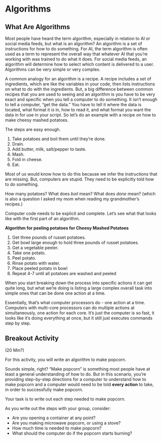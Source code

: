 # Algorithms

## What Are Algorithms

Most people have heard the term algorithm, especially in relation to AI or social media feeds, but what is an algorithm?  An algorithm is a set of instructions for how to do something. For AI, the term algorithm is often used as a term to represent the overall way that whatever AI that you’re working with was trained to do what it does.  For social media feeds, an algorithm will determine how to select which content is delivered to a user.  Algorithms can be very simple or very complex.

A common analogy for an algorithm is a recipe. A recipe includes a set of ingredients, which are like the variables in your code, then lists instructions on what to do with the ingredients.  But, a big difference between common recipes that you are used to seeing and an algorithm is you have to be very exact and specific when you tell a computer to do something. It isn’t enough to tell a computer, “get the data.” You have to tell it where the data is located, what format it is in, how to read it, and what format you want the data in for use  in your script. So let’s do an example with a recipe on how to make cheesy mashed potatoes.

The steps are easy enough. 

1. Take potatoes and boil them until they're done. 
2. Drain. 
3. Add butter, milk, salt/pepper to taste. 
4. Mash. 
5. Fold in cheese. 
6. Eat.

Most of us would know how to do this because we infer the instructions that are missing.  But, computers are stupid.  They need to be explicitly told how to do something. 

How many potatoes?  What does _boil_ mean?  What does _done_ mean? (which is also a question I asked my mom when reading my grandmother's recipes.)

Computer code needs to be explicit and complete.  Let's see what that looks like with the first part of an algorithm.


**Algorithm for peeling potatoes for Cheesy Mashed Potatoes**

1. Get three pounds of russet potatoes.
2. Get bowl large enough to hold three pounds of russet potatoes.
2. Get a vegetable peeler.
3. Take one potato.
5. Peel potato.
4. Rinse potato with water.
7. Place peeled potato in bowl
8. Repeat 4-7 until all potatoes are washed and peeled

When you start breaking down the process into specific actions it can get quite long, but what we're doing is listing a large complex overall task into simple ones that can be done one action at a time.  

Essentially, that's what computer processors do - one action at a time.  Computers with multi-core processors can do multiple actions at simultaneously, one action for each core.  It's just the computer is so fast, it looks like it's doing everything at once, but it still just executes commands step by step. 


## Breakout Activity

(20 Min?)

For this activity, you will write an algorithm to make popcorn.\ 

Sounds simple, right? "Make popcorn" is something most people have at least a general understanding of how to do. But in this scenario, you're providing step-by-step directions for a computer to understand how to make popcorn and a computer would need to be told __every action__ to take, in order to successfully make popcorn.\

Your task is to write out each step needed to make popcorn. 

As you write out the steps with your group, consider:

- Are you opening a container at any point?
- Are you making microwave popcorn, or using a stove?
- How much time is needed to make popcorn?
- What should the computer do if the popcorn starts burning?
